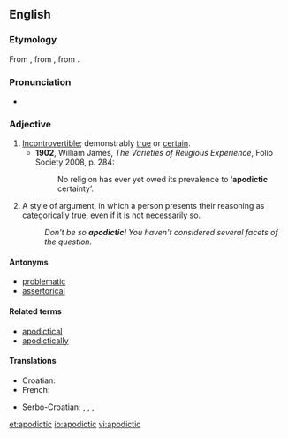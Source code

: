 {{wikipedia}}
==English==

===Etymology===
From {{etyl|la}} {{term|apodicticus|apodīcticus}}, from {{etyl|grc}} {{term|ἀποδεικτός||demonstrable|sc=polytonic}}, from {{term|ἀποδείκνυμι||demonstrate|sc=polytonic}}.

===Pronunciation===
* {{a|UK}} {{IPA|/apə(ʊ)ˈdɪktɪk/}}

===Adjective===
{{en-adj}}

# [[incontrovertible|Incontrovertible]]; demonstrably [[true]] or [[certain]].
#* '''1902''', William James, ''The Varieties of Religious Experience'', Folio Society 2008, p. 284:
#*: No religion has ever yet owed its prevalence to ‘'''apodictic''' certainty’.
# A style of argument, in which a person presents their reasoning as categorically true, even if it is not necessarily so.
#: ''Don't be so '''apodictic'''! You haven't considered several facets of the question.''

====Antonyms====
* [[problematic]]
* [[assertorical]]

====Related terms====
* [[apodictical]]
* [[apodictically]]

====Translations====
{{trans-top|incontrovertible}}
* Croatian: {{t-|hr|apodiktičan}}
* French: {{t|fr|apodictique|m|f}}
{{trans-mid}}
* Serbo-Croatian: {{t|sh|nepobitno|xs=Serbo-Croatian}},  {{t|sh|apodiktično|xs=Serbo-Croatian}},  {{t|sh|neporecivo|xs=Serbo-Croatian}},  {{t|sh|neoborivo|xs=Serbo-Croatian}}
{{trans-bottom}}

[[et:apodictic]]
[[io:apodictic]]
[[vi:apodictic]]